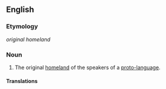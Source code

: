 ==English==

===Etymology===
{{etyl|de}} ''original homeland''

===Noun===
{{wikipedia}}
{{en-noun}}

# The original [[homeland]] of the speakers of a [[proto-language]].

====Translations====
{{trans-top|the original homeland}}
{{trans-mid}}
{{trans-bottom}}